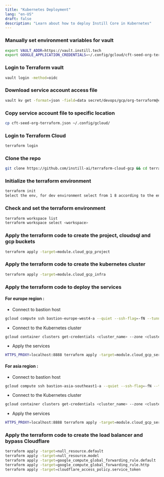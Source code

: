 ```yaml
---
title: "Kubernetes Deployment"
lang: "en-US"
draft: false
description: "Learn about how to deploy Instill Core in Kubernetes"
---
```


### Manually set environment variables for vault

```bash
export VAULT_ADDR=https://vault.instill.tech
export GOOGLE_APPLICATION_CREDENTIALS=~/.config/gcloud/cft-seed-org-terraform.json
```

### Login to Terraform vault

```bash
vault login -method=oidc
```

### Download service account access file

```bash
vault kv get -format=json -field=data secret/devops/gcp/org-terraform@cft-seed-8314.iam.gserviceaccount.com > cft-seed-org-terraform.json
```

### Copy service account file to specific location

```bash
cp cft-seed-org-terraform.json ~/.config/gcloud/
```
### Login to Terraform Cloud

```bash
terraform login
```
### Clone the repo

```bash
git clone https://github.com/instill-ai/terraform-cloud-gcp && cd terraform-cloud-gcp
```

### Initialize the terraform environment

```bash
terraform init
Select the env, for dev environment select from 1 8 according to the env, for production select 10 and for staging select 9
```

### Check and set the terraform environment

```bash
terraform workspace list
terraform workspace select <workspace>
```

### Apply the terraform code to create the project, cloudsql and gcp buckets

```bash
terraform apply -target=module.cloud_gcp_project
```

### Apply the terraform code to create the kubernetes cluster

```bash
terraform apply -target=module.cloud_gcp_infra
```

### Apply the terraform code to deploy the services

#### For europe region :

- Connect to bastion host

```bash
gcloud compute ssh bastion-europe-west4-a --quiet --ssh-flag=-fN --tunnel-through-iap --project prj-c-bastion-212b --zone europe-west4-a --4 L8888:127.0.0.1:8888
```
- Connect to the Kubernetes cluster

```bash
gcloud container clusters get-credentials <cluster_name> --zone <cluster_zone> --project <project_id>
```

- Apply the services

```bash
HTTPS_PROXY=localhost:8888 terraform apply -target=module.cloud_gcp_services_euw4
```
#### For asia region :

- Connect to bastion host

```bash
gcloud compute ssh bastion-asia-southeast1-a --quiet --ssh-flag=-fN --tunnel-through-iap --project prj-c-bastion-212b --zone asia-southeast1-a --4 L8888:127.0.0.1:8888
```

- Connect to the Kubernetes cluster

```bash
gcloud container clusters get-credentials <cluster_name> --zone <cluster_zone> --project <project_id>
```

- Apply the services

```bash
HTTPS_PROXY=localhost:8888 terraform apply -target=module.cloud_gcp_services_ase1
```

### Apply the terraform code to create the load balancer and bypass Cloudflare

```bash
terraform apply -target=null_resource.default
terraform apply -target=null_resource.model
terraform apply -target=google_compute_global_forwarding_rule.default
terraform apply -target=google_compute_global_forwarding_rule.http
terraform apply -target=cloudflare_access_policy.service_token
```